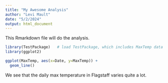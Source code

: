 ---
title: "My Awesome Analysis"
author: "Levi Mault"
date: "5/2/2024"
output: html_document
---

This Rmarkdown file will do the analysis.

```{r}
library(TestPackage)   # load TestPackage, which includes MaxTemp data frame.
library(ggplot2)

ggplot(MaxTemp, aes(x=Date, y=MaxTemp)) +
  geom_line()
```

We see that the daily max temperature in Flagstaff varies quite a lot.
